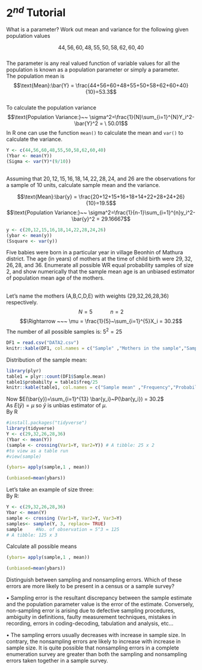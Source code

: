 # $2^{nd}$ Tutorial


::: {.exercise}

What is a parameter? Work out mean and variance for the following given
population values

:::
$$44, 56, 60, 48, 55, 50, 58, 62, 60, 40$$
\
The parameter is any real valued function of variable values for all the population is known as a population parameter or simply a parameter.
\
The population mean is
$$\text{Mean}:\bar{Y} = \frac{44+56+60+48+55+50+58+62+60+40}{10}=53.3$$
\
To calculate the population variance
$$\text{Population Variance:}~~ \sigma^2=\frac{1}{N}\sum_{i=1}^{N}Y_i^2-\bar{Y}^2 = \ 50.01$$
In R one can use the function `mean()` to calculate the mean and `var()` to calculate the variance. 
```r
Y <- c(44,56,60,48,55,50,58,62,60,40)
(Ybar <- mean(Y))
(Sigma <- var(Y)*(9/10))
 

```

::: {.exercise}
Assuming that $20, 12, 15, 16, 18, 14,22,28,24,$ and $26$ are the observations for a sample of $10$ units, calculate sample mean and the variance.
:::
$$\text{Mean}:\bar{y} = \frac{20+12+15+16+18+14+22+28+24+26}{10}=19.5$$
$$\text{Population Variance:}~~ \sigma^2=\frac{1}{n-1}\sum_{i=1}^{n}y_i^2-\bar{y}^2 = 29.16667$$

```r
y <- c(20,12,15,16,18,14,22,28,24,26)
(ybar <- mean(y))
(Ssquare <- var(y)) 
```

::: {.exercise}
Five babies were born in a particular year in village Beonhin of Mathura district. The age (in years) of mothers at the time of child birth were $29, 32, 26, 28,$ and $36$. Enumerate all possible WR equal probability samples of size 2, and show numerically that the sample mean age is an unbiased estimator of population mean age of the mothers.
:::

\
Let’s name the mothers (A,B,C,D,E) with weights (29,32,26,28,36) respectively.
$$N=5 ~~~~~~~~~~~~ n=2$$
$$\Rightarrow ~~~ \mu = \frac{1}{5}~\sum_{i=1}^{5}X_i = 30.2$$
The number of all possible samples is: $5^2=25$
```r
DF1 = read.csv("DATA2.csv")
knitr::kable(DF1, col.names = c("Sample" ,"Mothers in the sample","Sample mean"), align = "lccrr")
```


Distribution of the sample mean:
```r
library(plyr)
table1 = plyr::count(DF1$Sample.mean)
table1$probabilty = table1$freq/25
knitr::kable(table1, col.names = c("Sample mean" ,"Frequency","Probabilty"), align = "lccrr")

```


Now $E(\bar{y})=\sum_{i=1}^{13} \bar{y_i}~P(\bar{y_i}) = 30.2$
\
As $E(\bar{y})=\mu$ so $\bar{y}$ is unbias estimator of $\mu$. 
\
By R
```r
#install.packages("tidyverse")
library(tidyverse)
Y <- c(29,32,26,28,36)
(Ybar <- mean(Y))
(sample <- crossing(Var1=Y, Var2=Y)) # A tibble: 25 x 2
#to view as a table run
#view(sample) 
```
```r
(ybars= apply(sample,1 , mean))
```
```r
(unbiased=mean(ybars))
```
Let’s take an example of size three:
\
By R: 
```r
Y <- c(29,32,26,28,36)
Ybar <- mean(Y)
sample <- crossing (Var1=Y, Var2=Y, Var3=Y)
samples<- sample(Y, 3, replace= TRUE)
sample     #No. of observation = 5^3 = 125
# A tibble: 125 x 3

```

Calculate all possible means
```r
(ybars= apply(sample,1 , mean))
```

```r
(unbiased=mean(ybars))
```

::: {.exercise}
Distinguish between sampling and nonsampling errors. Which of these errors are more likely to be present in a census or a sample survey?
:::

•	Sampling error is the resultant discrepancy between the sample estimate and the population parameter value is the error of the estimate. Conversely, non-sampling error is arising due to defective sampling procedures, ambiguity in definitions, faulty measurement techniques, mistakes in recording, errors in coding-decoding, tabulation and analysis, etc…

•	The sampling errors usually decreases with increase in sample size. In contrary, the nonsampling errors are likely to increase with increase in sample size. It is quite possible that nonsampling errors in a complete enumeration survey are greater than both the sampling and nonsampling errors taken together in a sample survey.
